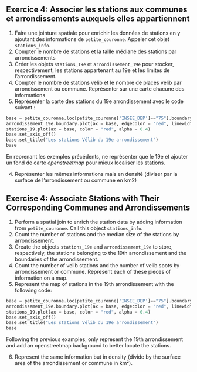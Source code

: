 ::: {.content-visible when-profile="fr"}

:::: {.callout-tip}
## Exercice 4: Associer les stations aux communes et arrondissements auxquels elles appartiennent


1. Faire une jointure spatiale pour enrichir les données de stations en y ajoutant des informations de `petite_couronne`. Appeler cet objet `stations_info`.
2. Compter le nombre de stations et la taille médiane des stations par arrondissements
2. Créer les objets `stations_19e` et `arrondissement_19e` pour stocker, respectivement, 
les stations appartenant au 19e et les limites de l'arrondissement.
2. Compter le nombre de stations velib et le nombre de places velib par arrondissement ou commune. Représenter sur une carte chacune des informations
2. Représenter la carte des stations du 19e arrondissement avec le code suivant :

```python
base = petite_couronne.loc[petite_couronne['INSEE_DEP']=="75"].boundary.plot(edgecolor = "k", linewidth=0.5)
arrondissement_19e.boundary.plot(ax = base, edgecolor = "red", linewidth=0.9)
stations_19.plot(ax = base, color = "red", alpha = 0.4)
base.set_axis_off()
base.set_title("Les stations Vélib du 19e arrondissement")
base
```

En reprenant les exemples précédents, ne représenter que le 19e et ajouter un fond de carte _openstreetmap_ pour mieux localiser les stations. 

4. Représenter les mêmes informations mais en densité (diviser par la surface de l'arrondissement ou commune en km2)

::::

:::

::: {.content-visible when-profile="en"}

:::: {.callout-tip}
## Exercise 4: Associate Stations with Their Corresponding Communes and Arrondissements

1. Perform a spatial join to enrich the station data by adding information from `petite_couronne`. Call this object `stations_info`.
2. Count the number of stations and the median size of the stations by arrondissement.
3. Create the objects `stations_19e` and `arrondissement_19e` to store, respectively, the stations belonging to the 19th arrondissement and the boundaries of the arrondissement.
4. Count the number of velib stations and the number of velib spots by arrondissement or commune. Represent each of these pieces of information on a map.
5. Represent the map of stations in the 19th arrondissement with the following code:

```python
base = petite_couronne.loc[petite_couronne['INSEE_DEP']=="75"].boundary.plot(edgecolor = "k", linewidth=0.5)
arrondissement_19e.boundary.plot(ax = base, edgecolor = "red", linewidth=0.9)
stations_19.plot(ax = base, color = "red", alpha = 0.4)
base.set_axis_off()
base.set_title("Les stations Vélib du 19e arrondissement")
base
```

Following the previous examples, only represent the 19th arrondissement and add an openstreetmap background to better locate the stations.

6. Represent the same information but in density (divide by the surface area of the arrondissement or commune in km²).

::::

:::

